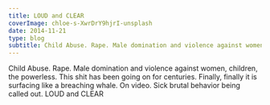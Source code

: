 ```yaml
---
title: LOUD and CLEAR
coverImage: chloe-s-XwrDrY9hjrI-unsplash
date: 2014-11-21
type: blog
subtitle: Child Abuse. Rape. Male domination and violence against women, children, the powerless.
---
```

Child Abuse. Rape. Male domination and violence against women, children, the powerless. This shit has been going on for centuries.
Finally, finally it is surfacing like a breaching whale. On video.
Sick brutal behavior being called out.
LOUD and CLEAR
